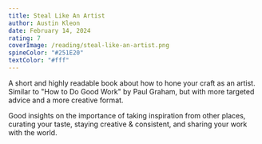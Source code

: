 ```yaml
---
title: Steal Like An Artist
author: Austin Kleon
date: February 14, 2024
rating: 7
coverImage: /reading/steal-like-an-artist.png
spineColor: "#251E20"
textColor: "#fff"
---
```


A short and highly readable book about how to hone your craft as an artist. Similar to "How to Do Good Work" by Paul Graham, but with more targeted advice and a more creative format.

Good insights on the importance of taking inspiration from other places, curating your taste, staying creative & consistent, and sharing your work with the world.
